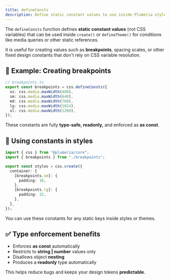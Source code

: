 ```yaml
---
title: defineConsts
description: Define static constant values to use inside Plumeria styles.
---
```



The `defineConsts` function defines **static constant values** (not CSS variables) that can be used inside `create()` or `defineTheme()` for conditions like media queries or other static references.

It is useful for creating values such as **breakpoints**, spacing scales, or other fixed design constants that don't rely on CSS variable resolution.

## 🎯 Example: Creating breakpoints

```ts title="TypeScript"
// breakpoints.ts
export const breakpoints = css.defineConsts({
  xs: css.media.maxWidth(480),
  sm: css.media.maxWidth(640),
  md: css.media.maxWidth(768),
  lg: css.media.maxWidth(1024),
  xl: css.media.maxWidth(1280),
});
```
These constants are fully **type-safe, readonly,** and enforced as **as const**.

## 🎨 Using constants in styles
```ts
import { css } from "@plumeria/core";
import { breakpoints } from "./breakpoints";

export const styles = css.create({
  container: {
    [breakpoints.sm]: {
      padding: 16,
    },
    [breakpoints.lg]: {
      padding: 32,
    },
  },
});
```
You can use these constants for any static keys inside styles or themes.

## ✅ Type enforcement benefits

- Enforces **as const** automatically
- Restricts to **string | number** values only
- Disallows object **nesting**
- Produces a **readonly** type automatically

This helps reduce bugs and keeps your design tokens **predictable**.